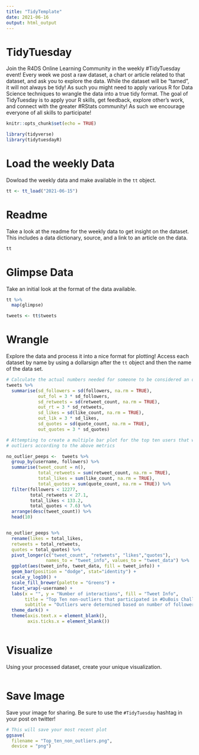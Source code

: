 ```yaml
---
title: "TidyTemplate"
date: 2021-06-16
output: html_output
---
```


# TidyTuesday

Join the R4DS Online Learning Community in the weekly #TidyTuesday event!
Every week we post a raw dataset, a chart or article related to that dataset, and ask you to explore the data.
While the dataset will be “tamed”, it will not always be tidy! As such you might need to apply various R for Data Science techniques to wrangle the data into a true tidy format.
The goal of TidyTuesday is to apply your R skills, get feedback, explore other’s work, and connect with the greater #RStats community!
As such we encourage everyone of all skills to participate!

```r

knitr::opts_chunk$set(echo = TRUE)

library(tidyverse)
library(tidytuesdayR)

```

# Load the weekly Data

Dowload the weekly data and make available in the `tt` object.

```r

tt <- tt_load("2021-06-15")

```


# Readme

Take a look at the readme for the weekly data to get insight on the dataset.
This includes a data dictionary, source, and a link to an article on the data.

```r

tt

```


# Glimpse Data

Take an initial look at the format of the data available.

```r

tt %>% 
  map(glimpse)

tweets <- tt$tweets

```

# Wrangle

Explore the data and process it into a nice format for plotting! Access each dataset by name by using a dollarsign after the `tt` object and then the name of the data set.

```r

# Calculate the actual numbers needed for someone to be considered an outlier. 
tweets %>% 
  summarise(sd_followers = sd(followers, na.rm = TRUE),
            out_fol = 3 * sd_followers,
            sd_retweets = sd(retweet_count, na.rm = TRUE),
            out_rt = 3 * sd_retweets,
            sd_likes = sd(like_count, na.rm = TRUE),
            out_lik = 3 * sd_likes,
            sd_quotes = sd(quote_count, na.rm = TRUE),
            out_quotes = 3 * sd_quotes) 

# Attempting to create a multiple bar plot for the top ten users that weren't
# outliers according to the above metrics

no_outlier_peeps <-  tweets %>% 
  group_by(username, followers) %>% 
  summarise(tweet_count = n(),
            total_retweets = sum(retweet_count, na.rm = TRUE),
            total_likes = sum(like_count, na.rm = TRUE),
            total_quotes = sum(quote_count, na.rm = TRUE)) %>% 
  filter(followers < 12277, 
         total_retweets < 27.1, 
         total_likes < 133.2, 
         total_quotes < 7.6) %>% 
  arrange(desc(tweet_count)) %>% 
  head(10) 


no_outlier_peeps %>% 
  rename(likes = total_likes, 
  retweets = total_retweets, 
  quotes = total_quotes) %>% 
  pivot_longer(c("tweet_count", "retweets", "likes","quotes"),
               names_to = "tweet_info", values_to = "tweet_data") %>% 
  ggplot(aes(tweet_info, tweet_data, fill = tweet_info)) +
  geom_bar(position = "dodge", stat="identity") +
  scale_y_log10() +
  scale_fill_brewer(palette = "Greens") +
  facet_wrap(~username) + 
  labs(x = "", y = "Number of interactions", fill = "Tweet Info",
       title = "Top Ten non-outliers that participated in #DuBois Challenge",
       subtitle = "Outliers were determined based on number of followers, retweets, likes, and quotes") +
  theme_dark() +
  theme(axis.text.x = element_blank(),
        axis.ticks.x = element_blank())



```


# Visualize

Using your processed dataset, create your unique visualization.

```r


  
```

# Save Image

Save your image for sharing. Be sure to use the `#TidyTuesday` hashtag in your post on twitter! 

```r

# This will save your most recent plot
ggsave(
  filename = "Top_ten_non_outliers.png",
  device = "png")

```
